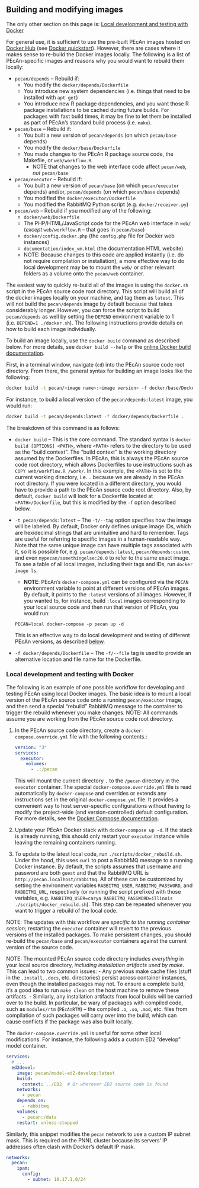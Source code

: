 ## Building and modifying images {#docker-build-images}

The only other section on this page is:
[Local development and testing with Docker](#docker-local-devel)


For general use, it is sufficient to use the pre-built PEcAn images hosted on [Docker Hub](https://hub.docker.com/r/pecan/) (see [Docker quickstart](#docker-quickstart)).
However, there are cases where it makes sense to re-build the Docker images locally.
The following is a list of PEcAn-specific images and reasons why you would want to rebuild them locally: 

- `pecan/depends` -- Rebuild if:
  - You modify the `docker/depends/Dockerfile`
  - You introduce new system dependencies (i.e. things that need to be installed with `apt-get`)
  - You introduce new R package dependencies, and you want those R package installations to be cached during future builds. For packages with fast build times, it may be fine to let them be installed as part of PEcAn's standard build process (i.e. `make`).
- `pecan/base` -- Rebuild if:
  - You built a new version of `pecan/depends` (on which `pecan/base` depends)
  - You modify the `docker/base/Dockerfile`
  - You made changes to the PEcAn R package source code, the Makefile, or `web/workflow.R`.
	- NOTE that changes to the web interface code affect `pecan/web`, _not_ `pecan/base`
- `pecan/executor` -- Rebuild if:
  - You built a new version of `pecan/base` (on which `pecan/executor` depends) and/or, `pecan/depends` (on which `pecan/base` depends)
  - You modified the `docker/executor/Dockerfile`
  - You modified the RabbitMQ Python script (e.g. `docker/receiver.py`)
- `pecan/web` -- Rebuild if you modified any of the following:
  - `docker/web/Dockerfile`
  - The PHP/HTML/JavaScript code for the PEcAn web interface in `web/` (_except_ `web/workflow.R` -- that goes in `pecan/base`) 
  - `docker/config.docker.php` (the `config.php` file for Docker web instances)
  - `documentation/index_vm.html` (the documentation HTML website)
  - NOTE: Because changes to this code are applied instantly (i.e. do not require compilation or installation), a more effective way to do local development may be to mount the `web/` or other relevant folders as a volume onto the `pecan/web` container.
  
The easiest way to quickly re-build all of the images is using the `docker.sh` script in the PEcAn source code root directory.
This script will build all of the docker images locally on your machine, and tag them as `latest`.
This will not build the `pecan/depends` image by default because that takes considerably longer.
However, you can force the script to build `pecan/depends` as well by setting the `DEPEND` environment variable to 1 (i.e. `DEPEND=1 ./docker.sh`).
The following instructions provide details on how to build each image individually.

To build an image locally, use the `docker build` command as described below.
For more details, see `docker build --help` or the [online Docker build documentation](https://docs.docker.com/engine/reference/commandline/build/).

First, in a terminal window, navigate (`cd`) into the PEcAn source code root directory.
From there, the general syntax for building an image looks like the following:

```bash
docker build -t pecan/<image name>:<image version> -f docker/base/Dockerfile.<image name> .
```

For instance, to build a local version of the `pecan/depends:latest` image, you would run:

```bash
docker build -t pecan/depends:latest -f docker/depends/Dockerfile .
```

The breakdown of this command is as follows:

- `docker build` -- This is the core command.
The standard syntax is `docker build [OPTIONS] <PATH>`, where `<PATH>` refers to the directory to be used as the "build context".
The "build context" is the working directory assumed by the Dockerfiles.
In PEcAn, this is always the PEcAn source code root directory, which allows Dockerfiles to use instructions such as `COPY web/workflow.R /work/`.
In this example, the `<PATH>` is set to the current working directory, i.e. `.` because we are already in the PEcAn root directory.
If you were located in a different directory, you would have to provide a path to the PEcAn source code root directory.
Also, by default, `docker build` will look for a Dockerfile located at `<PATH>/Dockerfile`, but this is modified by the `-f` option described below.

- `-t pecan/depends:latest` -- The `-t/--tag` option specifies how the image will be labeled.
By default, Docker only defines unique image IDs, which are hexidecimal strings that are unintuitive and hard to remember.
Tags are useful for referring to specific images in a human-readable way.
Note that the same unique image can have multiple tags associated with it, so it is possible for, e.g. `pecan/depends:latest`, `pecan/depends:custom`, and even `mypecan/somethingelse:20.0` to refer to the same exact image.
To see a table of all local images, including their tags and IDs, run `docker image ls`.
	- **NOTE**: PEcAn's `docker-compose.yml` can be configured via the `PECAN` environment variable to point at different versions of PEcAn images.
	By default, it points to the `:latest` versions of all images.
	However, if you wanted to, for instance, build `:local` images corresponding to your local source code and then run that version of PEcAn, you would run:
	
	```
	PECAN=local docker-compose -p pecan up -d
	```
	
	This is an effective way to do local development and testing of different PEcAn versions, as described [below](#docker-local-devel).

- `-f docker/depends/Dockerfile` -- The `-f/--file` tag is used to provide an alternative location and file name for the Dockerfile.

### Local development and testing with Docker {#docker-local-devel}

The following is an example of one possible workflow for developing and testing PEcAn using local Docker images.
The basic idea is to mount a local version of the PEcAn source code onto a running `pecan/executor` image, and then send a special "rebuild" RabbitMQ message to the container to trigger the rebuild whenever you make changes.
NOTE: All commands assume you are working from the PEcAn source code root directory.

1. In the PEcAn source code directory, create a `docker-compose.override.yml` file with the following contents.:

   ```yml
   version: "3"
   services:
     executor:
       volumes:
         - .:/pecan
   ```
   
   This will mount the current directory `.` to the `/pecan` directory in the `executor` container.
   The special `docker-compose.override.yml` file is read automatically by `docker-compose` and overrides or extends any instructions set in the original `docker-compose.yml` file.
   It provides a convenient way to host server-specific configurations without having to modify the project-wide (and version-controlled) default configuration.
   For more details, see the [Docker Compose documentation](https://docs.docker.com/compose/extends/).
   
2. Update your PEcAn Docker stack with `docker-compose up -d`.
   If the stack is already running, this should only restart your `executor` instance while leaving the remaining containers running.
   
3. To update to the latest local code, run `./scripts/docker_rebuild.sh`.
   Under the hood, this uses `curl` to post a RabbitMQ message to a running Docker instance.
   By default, the scripts assumes that username and password are both `guest` and that the RabbitMQ URL is `http://pecan.localhost/rabbitmq`.
   All of these can be customized by setting the environment variables `RABBITMQ_USER`, `RABBITMQ_PASSWORD`, and `RABBITMQ_URL`, respectively (or running the script prefixed with those variables, e.g. `RABBITMQ_USER=carya RABBITMQ_PASSWORD=illinois ./scripts/docker_rebuild.sh`).
   This step can be repeated whenever you want to trigger a rebuild of the local code.
   
NOTE: The updates with this workflow are _specific to the running container session_; restarting the `executor` container will revert to the previous versions of the installed packages.
To make persistent changes, you should re-build the `pecan/base` and `pecan/executor` containers against the current version of the source code.

NOTE: The mounted PEcAn source code directory includes _everything_ in your local source directory, _including installation artifacts used by make_.
This can lead to two common issues:
- Any previous make cache files (stuff in the `.install`, `.docs`, etc. directories) persist across container instances, even though the installed packages may not. To ensure a complete build, it's a good idea to run `make clean` on the host machine to remove these artifacts.
- Similarly, any installation artifacts from local builds will be carried over to the build. In particular, be wary of packages with compiled code, such as `modules/rtm` (`PEcAnRTM`) -- the compiled `.o`, `.so`, `.mod`, etc. files from compilation of such packages will carry over into the build, which can cause conflicts if the package was also built locally.

The `docker-compose.override.yml` is useful for some other local modifications.
For instance, the following adds a custom ED2 "develop" model container.

```yml
services:
  # ...
  ed2devel:
    image: pecan/model-ed2-develop:latest
    build:
      context: ../ED2  # Or wherever ED2 source code is found
    networks:
      - pecan
    depends_on:
      - rabbitmq
    volumes:
      - pecan:/data
    restart: unless-stopped
```

Similarly, this snippet modifies the `pecan` network to use a custom IP subnet mask.
This is required on the PNNL cluster because its servers' IP addresses often clash with Docker's default IP mask.

```yml
networks:
  pecan:
    ipam:
      config:
        - subnet: 10.17.1.0/24
```
